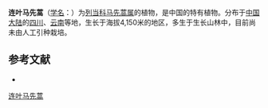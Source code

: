 {{Speciesbox
| name = 连叶马先蒿
| status = 
| status_system = 
| image =
| genus = Pedicularis
| species = connata
| authority = Li
}}

'''连叶马先蒿'''（[[学名|学名]]：{{lang|la|''Pedicularis connata''}}）为[[列当科|列当科]][[马先蒿属|马先蒿属]]的植物，是中国的特有植物。分布于[[中国大陆|中国大陆]]的[[四川|四川]]、[[云南|云南]]等地，生长于海拔4,150米的地区，多生于生长山林中，目前尚未由人工引种栽培。

== 参考文献 ==
<div class="references-small">
* {{cite web| url =http://www.bioinfo.cn/db05/KmzwSpecies.php?action=view&id=21222| title =连叶马先蒿| work =《中国高等植物数据库全库》| publisher =中国科学院微生物研究所| author =昆明植物研究所| accessdate =2009-02-25| deadurl =yes| archiveurl =https://web.archive.org/web/20160305002550/http://www.bioinfo.cn/db05/KmzwSpecies.php?action=view&id=21222| archivedate =2016-03-05}}
</div>
{{Taxonbar|from=Q15231051}}

[[Category:马先蒿属|连叶马先蒿]]


{{植物小作品}}
